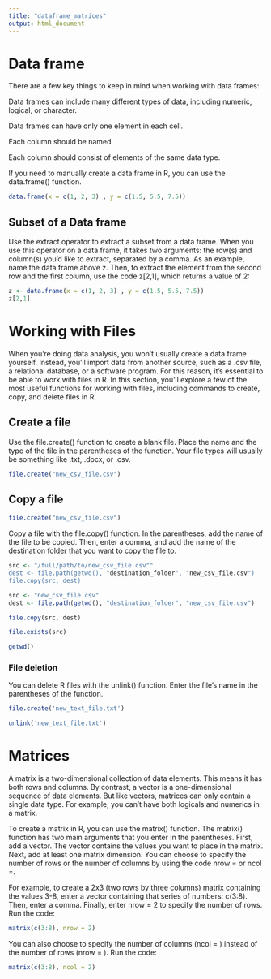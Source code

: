 ```yaml
---
title: "dataframe_matrices"
output: html_document
---
```


# Data frame

There are a few key things to keep in mind when working with data frames: 

Data frames can include many different types of data, including numeric, logical, or character.

Data frames can have only one element in each cell.

Each column should be named. 

Each column should consist of elements of the same data type.

If you need to manually create a data frame in R, you can use the data.frame() function.

```r
data.frame(x = c(1, 2, 3) , y = c(1.5, 5.5, 7.5))
```

## Subset of a Data frame

Use the extract operator to extract a subset from a data frame. When you use this operator on a data frame, it takes two arguments: the row(s) and column(s) you’d like to extract, separated by a comma. As an example, name the data frame above z. Then, to extract the element from the second row and the first column, use the code z[2,1], which returns a value of 2:

```r
z <- data.frame(x = c(1, 2, 3) , y = c(1.5, 5.5, 7.5))
z[2,1]
```
# Working with Files

When you’re doing data analysis, you won’t usually create a data frame yourself. Instead, you’ll import data from another source, such as  a .csv file, a relational database, or a software program. For this reason, it’s essential to be able to work with files in R. In this section, you’ll explore a few of the most useful functions for working with files, including commands to create, copy, and delete files in R. 

## Create a file

Use the file.create() function to create a blank file. Place the name and the type of the file in the parentheses of the function. Your file types will usually be something like .txt, .docx, or .csv.

```r
file.create("new_csv_file.csv") 
```

## Copy a file

```r
file.create("new_csv_file.csv") 
```

Copy a file with the file.copy() function. In the parentheses, add the name of the file to be copied. Then, enter a comma, and add the name of the destination folder that you want to copy the file to. 

```r
src <- "/full/path/to/new_csv_file.csv""
dest <- file.path(getwd(), "destination_folder", "new_csv_file.csv")
file.copy(src, dest)
```

```r
src <- "new_csv_file.csv"
dest <- file.path(getwd(), "destination_folder", "new_csv_file.csv")

file.copy(src, dest)

```
```r
file.exists(src) 
```
```r
getwd()
```

### File deletion

You can delete R files with the unlink() function. Enter the file’s name in the parentheses of the function.

```r
file.create('new_text_file.txt')

```
```r
unlink('new_text_file.txt')
```


# Matrices 

A matrix is a two-dimensional collection of data elements. This means it has both rows and columns. By contrast, a vector is a one-dimensional sequence of data elements. But like vectors, matrices can only contain a single data type. For example, you can’t have both logicals and numerics in a matrix. 

To create a matrix in R, you can use the matrix() function. The matrix() function has two main arguments that you enter in the parentheses. First, add a vector. The vector contains the values you want to place in the matrix. Next, add at least one matrix dimension. You can choose to specify the number of rows or the number of columns by using the code nrow = or ncol =. 

For example, to create a 2x3 (two rows by three columns) matrix containing the values 3-8, enter a vector containing that series of numbers: c(3:8). Then, enter a comma. Finally, enter nrow = 2 to specify the number of rows. Run the code: 

```r
matrix(c(3:8), nrow = 2)
```


You can also choose to specify the number of columns (ncol = ) instead of the number of rows (nrow = ). Run the code: 

```r
matrix(c(3:8), ncol = 2)
```


